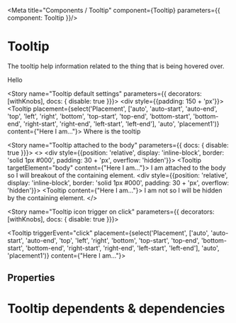 
<Meta title="Components / Tooltip" component={Tooltip} parameters={{ component: Tooltip }}/>

# Tooltip

The tooltip help information related to the thing that is being hovered over.

<Preview>
    <Tooltip content="World">
    Hello
    </Tooltip>
</Preview>

<Story name="Tooltip default settings" parameters={{ decorators: [withKnobs],  docs: { disable: true  }}}>
    <div style={{padding: 150 + 'px'}}>
    <Tooltip placement={select('Placement', ['auto', 'auto-start', 'auto-end', 'top', 'left', 'right', 'bottom', 'top-start', 'top-end', 'bottom-start', 'bottom-end', 'right-start', 'right-end', 'left-start', 'left-end'], 'auto', 'placement1')} content={"Here I am..."}>
        Where is the tooltip
    </Tooltip>
    </div>
</Story>


<Story name="Tooltip attached to the body" parameters={{ docs: { disable: true }}}>
   <>
    <div style={{position: 'relative', display: 'inline-block', border: 'solid 1px #000', padding: 30 + 'px', overflow: 'hidden'}}>
        <Tooltip targetElement="body" content={"Here I am..."}>
           I am attached to the body so I will breakout of the containing element.
        </Tooltip>
    </div>
     <div style={{position: 'relative', display: 'inline-block', border: 'solid 1px #000', padding: 30 + 'px', overflow: 'hidden'}}>
        <Tooltip content={"Here I am..."}>
           I am not so I will be hidden by the containing element.
        </Tooltip>
    </div>
    </>
</Story>

<Story name="Tooltip icon trigger on click" parameters={{ decorators: [withKnobs],  docs: { disable: true  }}}>
    <div>
    <Tooltip triggerEvent="click" placement={select('Placement', ['auto', 'auto-start', 'auto-end', 'top', 'left', 'right', 'bottom', 'top-start', 'top-end', 'bottom-start', 'bottom-end', 'right-start', 'right-end', 'left-start', 'left-end'], 'auto', 'placement1')} content={"Here I am..."}>
       <Icon icon="question-circle" />
    </Tooltip>
    </div>
</Story>

## Properties

<Props of={Tooltip} />

# Tooltip dependents & dependencies
<DependenciesTable titleDependencies='Dependencies' titleDependents='Dependents' of={Tooltip} />

